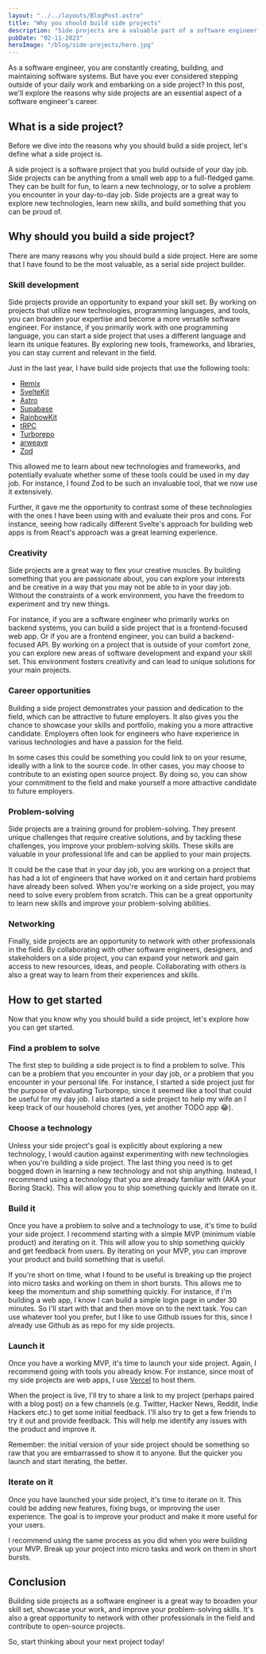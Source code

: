 ```yaml
---
layout: "../../layouts/BlogPost.astro"
title: "Why you should build side projects"
description: "Side projects are a valuable part of a software engineer's career, offering opportunities for skill development, creativity, problem-solving, networking, and giving back to the community. In this post, we explore why you should start a side project and give some resources to help get you started."
pubDate: "02-11-2023"
heroImage: "/blog/side-projects/hero.jpg"
---
```


As a software engineer, you are constantly creating, building, and maintaining
software systems. But have you ever considered stepping outside of your daily
work and embarking on a side project? In this post, we'll explore the reasons
why side projects are an essential aspect of a software engineer's career.

## What is a side project?

Before we dive into the reasons why you should build a side project, let's
define what a side project is.

A side project is a software project that you build outside of your day job.
Side projects can be anything from a small web app to a full-fledged game. They
can be built for fun, to learn a new technology, or to solve a problem you
encounter in your day-to-day job. Side projects are a great way to explore new
technologies, learn new skills, and build something that you can be proud of.

## Why should you build a side project?

There are many reasons why you should build a side project. Here are some that
I have found to be the most valuable, as a serial side project builder.

### Skill development

Side projects provide an opportunity to expand your skill set. By working on
projects that utilize new technologies, programming languages, and tools, you
can broaden your expertise and become a more versatile software engineer. For
instance, if you primarily work with one programming language, you can start a
side project that uses a different language and learn its unique features. By
exploring new tools, frameworks, and libraries, you can stay current and
relevant in the field.

Just in the last year, I have build side projects that use the following tools:

- [Remix](https://remix.run)
- [SvelteKit](https://kit.svelte.dev)
- [Astro](https://astro.build)
- [Supabase](https://supabase.com)
- [RainbowKit](https://rainbowkit.com)
- [tRPC](https://trpc.io)
- [Turborepo](https://turbo.build/repo)
- [arweave](https://www.arweave.org)
- [Zod](https://zod.dev/)

This allowed me to learn about new technologies and frameworks, and potentially
evaluate whether some of these tools could be used in my day job. For instance,
I found Zod to be such an invaluable tool, that we now use it extensively.

Further, it gave me the opportunity to contrast some of these technologies with
the ones I have been using with and evaluate their pros and cons. For instance,
seeing how radically different Svelte's approach for building web apps is from
React's approach was a great learning experience.

### Creativity

Side projects are a great way to flex your creative muscles. By building
something that you are passionate about, you can explore your interests and be
creative in a way that you may not be able to in your day job. Without the
constraints of a work environment, you have the freedom to experiment and try
new things.

For instance, if you are a software engineer who primarily works on backend
systems, you can build a side project that is a frontend-focused web app. Or if
you are a frontend engineer, you can build a backend-focused API. By working on
a project that is outside of your comfort zone, you can explore new areas of
software development and expand your skill set. This environment fosters
creativity and can lead to unique solutions for your main projects.

### Career opportunities

Building a side project demonstrates your passion and dedication to the field,
which can be attractive to future employers. It also gives you the chance to
showcase your skills and portfolio, making you a more attractive candidate.
Employers often look for engineers who have experience in various technologies
and have a passion for the field.

In some cases this could be something you could link to on your resume, ideally
with a link to the source code. In other cases, you may choose to contribute to
an existing open source project. By doing so, you can show your commitment to
the field and make yourself a more attractive candidate to future employers.

### Problem-solving

Side projects are a training ground for problem-solving. They present unique
challenges that require creative solutions, and by tackling these challenges,
you improve your problem-solving skills. These skills are valuable in your
professional life and can be applied to your main projects.

It could be the case that in your day job, you are working on a project that
has had a lot of engineers that have worked on it and certain hard problems
have already been solved. When you're working on a side project, you may need
to solve every problem from scratch. This can be a great opportunity to learn
new skills and improve your problem-solving abilities.

### Networking

Finally, side projects are an opportunity to network with other professionals
in the field. By collaborating with other software engineers, designers, and
stakeholders on a side project, you can expand your network and gain access to
new resources, ideas, and people. Collaborating with others is also a great way
to learn from their experiences and skills.

## How to get started

Now that you know why you should build a side project, let's explore how you
can get started.

### Find a problem to solve

The first step to building a side project is to find a problem to solve. This
can be a problem that you encounter in your day job, or a problem that you
encounter in your personal life. For instance, I started a side project just
for the purpose of evaluating Turborepo, since it seemed like a tool that could
be useful for my day job. I also started a side project to help my wife an I
keep track of our household chores (yes, yet another TODO app 😂).

### Choose a technology

Unless your side project's goal is explicitly about exploring a new technology,
I would caution against experimenting with new technologies when you're
building a side project. The last thing you need is to get bogged down in
learning a new technology and not ship anything. Instead, I recommend using a
technology that you are already familiar with (AKA your Boring Stack). This
will allow you to ship something quickly and iterate on it.

### Build it

Once you have a problem to solve and a technology to use, it's time to build
your side project. I recommend starting with a simple MVP (minimum viable
product) and iterating on it. This will allow you to ship something quickly and
get feedback from users. By iterating on your MVP, you can improve your
product and build something that is useful.

If you're short on time, what I found to be useful is breaking up the project
into micro tasks and working on them in short bursts. This allows me to keep
the momentum and ship something quickly. For instance, if I'm building a web
app, I know I can build a simple login page in under 30 minutes. So I'll start
with that and then move on to the next task. You can use whatever tool you
prefer, but I like to use Github issues for this, since I already use Github as
as repo for my side projects.

### Launch it

Once you have a working MVP, it's time to launch your side project. Again, I
recommend going with tools you already know. For instance, since most of my
side projects are web apps, I use [Vercel](https://vercel.com) to host them.

When the project is live, I'll try to share a link to my project (perhaps
paired with a blog post) on a few channels (e.g. Twitter, Hacker News, Reddit,
Indie Hackers etc.) to get some initial feedback. I'll also try to get a few
friends to try it out and provide feedback. This will help me identify any
issues with the product and improve it.

Remember: the initial version of your side project should be something so raw
that you are embarrassed to show it to anyone. But the quicker you launch and
start iterating, the better.

### Iterate on it

Once you have launched your side project, it's time to iterate on it. This
could be adding new features, fixing bugs, or improving the user experience.
The goal is to improve your product and make it more useful for your users.

I recommend using the same process as you did when you were building your MVP.
Break up your project into micro tasks and work on them in short bursts.

## Conclusion

Building side projects as a software engineer is a great way to broaden your
skill set, showcase your work, and improve your problem-solving skills. It's
also a great opportunity to network with other professionals in the field and
contribute to open-source projects.

So, start thinking about your next project today!
